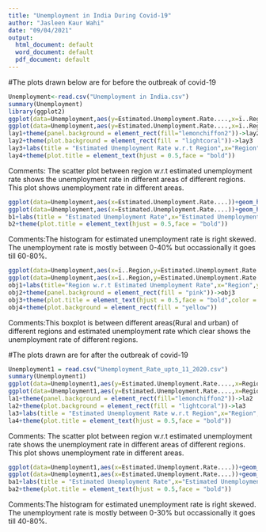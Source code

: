 ---
title: "Unemployment in India During Covid-19"
author: "Jasleen Kaur Wahi"
date: "09/04/2021"
output:
  html_document: default
  word_document: default
  pdf_document: default
---
#The plots drawn below are for before the outbreak of covid-19
```{r}
Unemployment<-read.csv("Unemployment in India.csv")
summary(Unemployment)
library(ggplot2)
ggplot(data=Unemployment,aes(y=Estimated.Unemployment.Rate....,x=ï..Region,col=ï..Region))+geom_point()
ggplot(data=Unemployment,aes(y=Estimated.Unemployment.Rate....,x=ï..Region,col=ï..Region))+geom_point()->lay1
lay1+theme(panel.background = element_rect(fill="lemonchiffon2"))->lay2
lay2+theme(plot.background = element_rect(fill = "lightcoral"))->lay3
lay3+labs(title = "Estimated Unemployment Rate w.r.t Region",x="Region",y="Estimated Unemployment Rate",fill="Region")->lay4
lay4+theme(plot.title = element_text(hjust = 0.5,face = "bold"))

```
Comments: The scatter plot between region w.r.t estimated unemployment rate shows the unemployment rate in different areas of different regions. This plot shows unemployment rate in different areas.

```{r}
ggplot(data=Unemployment,aes(x=Estimated.Unemployment.Rate....))+geom_histogram(bins=100,fill="pink",col="red")
ggplot(data=Unemployment,aes(x=Estimated.Unemployment.Rate....))+geom_histogram(bins=100,fill="pink",col="red")->b1
b1+labs(title = "Estimated Unemployment Rate",x="Estimated Unemployment Rate")->b2
b2+theme(plot.title = element_text(hjust = 0.5,face = "bold"))

```
Comments:The histogram for estimated unemployment rate is right skewed. The unemployment rate is mostly between 0-40% but occassionally it goes till 60-80%.
```{r}
ggplot(data=Unemployment,aes(x=ï..Region,y=Estimated.Unemployment.Rate....,fill=Area))+geom_boxplot()
ggplot(data=Unemployment,aes(x=ï..Region,y=Estimated.Unemployment.Rate....,fill=Area))+geom_boxplot()->obj1
obj1+labs(title="Region w.r.t Estimated Unemployment Rate",x="Region",y="Estimated Unemployment Rate",fill="Area")->obj2
obj2+theme(panel.background = element_rect(fill = "pink"))->obj3
obj3+theme(plot.title = element_text(hjust = 0.5,face = "bold",color = "blue"))->obj4
obj4+theme(plot.background = element_rect(fill = "yellow"))
```
Comments:This boxplot is between different areas(Rural and urban) of different regions and estimated unemployment rate which clear shows the unemployment rate of different regions.

#The plots drawn are for after the outbreak of covid-19

```{r}
Unemployment1 = read.csv("Unemployment_Rate_upto_11_2020.csv")
summary(Unemployment1)
ggplot(data=Unemployment1,aes(y=Estimated.Unemployment.Rate....,x=Region,col=Region))+geom_point()
ggplot(data=Unemployment1,aes(y=Estimated.Unemployment.Rate....,x=Region,col=Region))+geom_point()->la1
la1+theme(panel.background = element_rect(fill="lemonchiffon2"))->la2
la2+theme(plot.background = element_rect(fill = "lightcoral"))->la3
la3+labs(title = "Estimated Unemployment Rate w.r.t Region",x="Region",y="Estimated Unemployment Rate",fill="Region")->la4
la4+theme(plot.title = element_text(hjust = 0.5,face = "bold"))

```
Comments: The scatter plot between region w.r.t estimated unemployment rate shows the unemployment rate in different areas of different regions. This plot shows unemployment rate in different areas.

```{r}
ggplot(data=Unemployment1,aes(x=Estimated.Unemployment.Rate....))+geom_histogram(bins=100,fill="pink",col="red")
ggplot(data=Unemployment1,aes(x=Estimated.Unemployment.Rate....))+geom_histogram(bins=100,fill="pink",col="red")->ba1
ba1+labs(title = "Estimated Unemployment Rate",x="Estimated Unemployment Rate")->ba2
ba2+theme(plot.title = element_text(hjust = 0.5,face = "bold"))

```
Comments:The histogram for estimated unemployment rate is right skewed. The unemployment rate is mostly between 0-30% but occassionally it goes till 40-80%.
